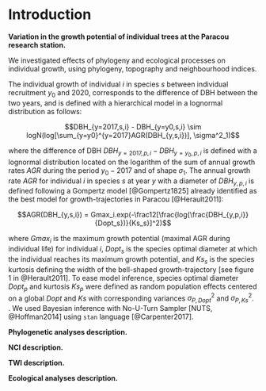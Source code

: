 # Introduction {-}

**Variation in the growth potential of individual trees at the Paracou research station.**

We investigated effects of phylogeny and ecological processes on individual growth, using phylogeny, topography and neighbourhood indices.

The individual growth of individual $i$ in species $s$ between individual recruitment $y_0$ and 2020, 
corresponds to the difference of DBH between the two years, and is defined with a hierarchical model in a lognormal distribution as follows:

$$DBH_{y=2017,s,i} - DBH_{y=y0,s,i} \sim logN(log[\sum_{y=y0}^{y=2017}AGR(DBH_{y,s,i})], \sigma^2_1)$$

where the difference of DBH $DBH_{y=2017,p,i}-DBH_{y=y_0,p,i}$ is defined with a lognormal distribution located on the logarithm of the sum of annual growth rates $AGR$ during the period $y_0-2017$ and of shape $\sigma_1$. 
The annual growth rate $AGR$ for individual $i$ in species $s$ at year $y$ with a diameter of $DBH_{y,p,i}$ is defined following a Gompertz model [@Gompertz1825] already identified as the best model for growth-trajectories in Paracou [@Herault2011]:

$$AGR(DBH_{y,s,i}) = Gmax_i.exp(-\frac12[\frac{log(\frac{DBH_{y,p,i}}{Dopt_s})}{Ks_s}]^2)$$

where $Gmax_i$ is the maximum growth potential (maximal AGR during individual life) for individual $i$, 
$Dopt_s$ is the species optimal diameter at which the individual reaches its maximum growth potential, 
and $Ks_s$ is the species kurtosis defining the width of the bell-shaped growth-trajectory [see figure 1 in @Herault2011]. 
To ease model inference, species optimal diameter $Dopt_p$ and kurtosis $Ks_p$ were defined as random population effects centered on a global $Dopt$ and $Ks$ with corresponding variances $\sigma^2_{P,Dopt}$ and $\sigma^2_{P,Ks}$. . 
We used Bayesian inference with No-U-Turn Sampler [NUTS, @Hoffman2014] using `stan` language [@Carpenter2017].

**Phylogenetic analyses description.**

**NCI description.**

**TWI description.**

**Ecological analyses description.**
